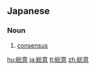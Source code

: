 ==Japanese==
{{ja-kanjitab|そう|い|yomi=on}}

===Noun===
{{ja-noun|そうい}}

# [[consensus]]
#: {{ja-usex|これは国民の'''総意'''だ。|これ は こくみん の '''そうい''' だ。|This is our national consensus.}}

[[hu:総意]]
[[ja:総意]]
[[tl:総意]]
[[zh:総意]]